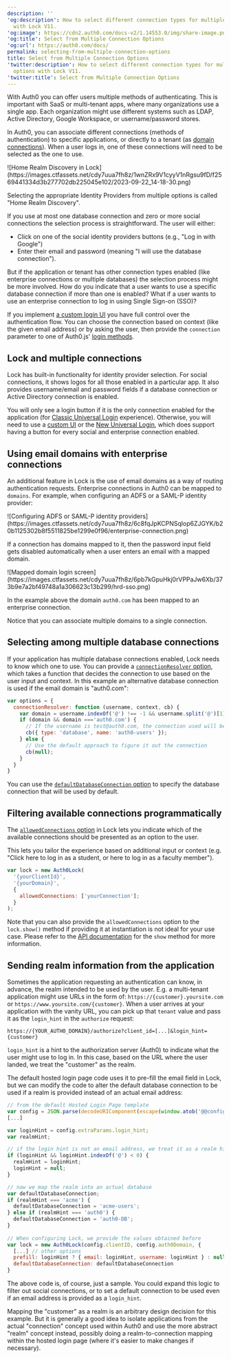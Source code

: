 ---
description: ''
'og:description': How to select different connection types for multiple login options
  with Lock V11.
'og:image': https://cdn2.auth0.com/docs-v2/1.14553.0/img/share-image.png
'og:title': Select from Multiple Connection Options
'og:url': https://auth0.com/docs/
permalink: selecting-from-multiple-connection-options
title: Select from Multiple Connection Options
'twitter:description': How to select different connection types for multiple login
  options with Lock V11.
'twitter:title': Select from Multiple Connection Options
---
With Auth0 you can offer users multiple methods of authenticating. This is important with SaaS or multi-tenant apps, where many organizations use a single app. Each organization might use different systems such as LDAP, Active Directory, Google Workspace, or username/password stores.

In Auth0, you can associate different connections (methods of authentication) to specific applications, or directly to a tenant (as [domain connections](/docs/authenticate/identity-providers/promote-connections-to-domain-level)). When a user logs in, one of these connections will need to be selected as the one to use.

<Frame>![Home Realm Discovery in Lock](https://images.ctfassets.net/cdy7uua7fh8z/1wnZRx9V1cyyV1nRgsu9fD/f2569441334d3b277702db225045e102/2023-09-22_14-18-30.png)</Frame>

Selecting the appropriate <Tooltip tip="Identity Provider (IdP): Service that stores and manages digital identities." cta="View Glossary" href="/docs/glossary?term=Identity+Providers">Identity Providers</Tooltip> from multiple options is called "Home Realm Discovery".

If you use at most one database connection and zero or more social connections the selection process is straightforward. The user will either:

* Click on one of the social identity providers buttons (e.g., "Log in with Google")
* Enter their email and password (meaning "I will use the database connection").

But if the application or tenant has other connection types enabled (like enterprise connections or multiple databases) the selection process might be more involved. How do you indicate that a user wants to use a specific database connection if more than one is enabled? What if a user wants to use an enterprise connection to log in using <Tooltip tip="Single Sign-On (SSO): Service that, after a user logs into one applicaton, automatically logs that user in to other applications." cta="View Glossary" href="/docs/glossary?term=Single+Sign-on">Single Sign-on</Tooltip> (SSO)?

If you implement [a custom login UI](/docs/customize/login-pages/classic-login/customize-with-lock-sdk) you have full control over the authentication flow. You can choose the connection based on context (like the given email address) or by asking the user, then provide the `connection` parameter to one of Auth0.js' [login methods](/docs/libraries/auth0js).

## Lock and multiple connections

Lock has built-in functionality for identity provider selection. For social connections, it shows logos for all those enabled in a particular app. It also provides username/email and password fields if a database connection or Active Directory connection is enabled.

You will only see a login button if it is the only connection enabled for the application (for [Classic Universal Login](/docs/authenticate/login/auth0-universal-login/universal-login-vs-classic-login/classic-experience) experience). Otherwise, you will need to use a [custom UI](/docs/customize/login-pages/classic-login/customize-with-lock-sdk) or the [New Universal Login](/docs/authenticate/login/auth0-universal-login/universal-login-vs-classic-login/universal-experience), which does support having a button for every social and enterprise connection enabled.

## Using email domains with enterprise connections

An additional feature in Lock is the use of email domains as a way of routing authentication requests. Enterprise connections in Auth0 can be mapped to `domains`. For example, when configuring an ADFS or a <Tooltip tip="Security Assertion Markup Language (SAML): Standardized protocol allowing two parties to exchange authentication information without a password." cta="View Glossary" href="/docs/glossary?term=SAML">SAML</Tooltip>-P identity provider:

<Frame>![Configuring ADFS or SAML-P identity providers](https://images.ctfassets.net/cdy7uua7fh8z/6c8fqJpKCPNSqlop6ZJGYK/b20b1125302b8f5511825be1299e0f96/enterprise-connection.png)</Frame>

If a connection has domains mapped to it, then the password input field gets disabled automatically when a user enters an email with a mapped domain.

<Frame>![Mapped domain login screen](https://images.ctfassets.net/cdy7uua7fh8z/6pb7kGpuHkj0rVPPaJw6Xb/373b9e7a2bf49748a1a306623c13b299/hrd-sso.png)</Frame>

In the example above the domain `auth0.com` has been mapped to an enterprise connection.

Notice that you can associate multiple domains to a single connection.

## Selecting among multiple database connections

If your application has multiple database connections enabled, Lock needs to know which one to use. You can provide a [`connectionResolver` option](https://github.com/auth0/lock#other-options), which takes a function that decides the connection to use based on the user input and context. In this example an alternative database connection is used if the email domain is "auth0.com":

```js lines
var options = {
  connectionResolver: function (username, context, cb) {
    var domain = username.indexOf('@') !== -1 && username.split('@')[1];
    if (domain && domain ==='auth0.com') {
      // If the username is test@auth0.com, the connection used will be the `auth0-users` connection.
      cb({ type: 'database', name: 'auth0-users' });
    } else {
      // Use the default approach to figure it out the connection
      cb(null);
    }
  }
}
```

You can use the [`defaultDatabaseConnection` option](/docs/libraries/lock/lock-configuration#defaultdatabaseconnection-string-) to specify the database connection that will be used by default.

## Filtering available connections programmatically

The [`allowedConnections` option](/docs/libraries/lock/lock-configuration#allowedconnections-array-) in Lock lets you indicate which of the available connections should be presented as an option to the user.

This lets you tailor the experience based on additional input or context (e.g. "Click here to log in as a student, or here to log in as a faculty member").


```js lines
var lock = new Auth0Lock(
  '{yourClientId}',
  '{yourDomain}',
  {
    allowedConnections: ['yourConnection'];
  }
);
```

Note that you can also provide the `allowedConnections` option to the `lock.show()` method if providing it at instantiation is not ideal for your use case. Please refer to the [API documentation](/docs/libraries/lock/lock-api-reference) for the `show` method for more information.

## Sending realm information from the application

Sometimes the application requesting an authentication can know, in advance, the realm intended to be used by the user. E.g. a multi-tenant application might use URLs in the form of: `https://{customer}.yoursite.com` or `https://www.yoursite.com/{customer}`. When a user arrives at your application with the vanity URL, you can pick up that `tenant` value and pass it as the `login_hint` in the `authorize` request:

`https://{YOUR_AUTH0_DOMAIN}/authorize?client_id=[...]&login_hint={customer}`

`login_hint` is a hint to the <Tooltip tip="Authorization Server: Centralized server that contributes to defining the boundaries of a user’s access. For example, your authorization server can control the data, tasks, and features available to a user." cta="View Glossary" href="/docs/glossary?term=authorization+server">authorization server</Tooltip> (Auth0) to indicate what the user might use to log in. In this case, based on the URL where the user landed, we treat the "customer" as the realm.

The default hosted login page code uses it to pre-fill the email field in Lock, but we can modify the code to alter the default database connection to be used if a realm is provided instead of an actual email address:

```js lines expandable
// from the default Hosted Login Page template
var config = JSON.parse(decodeURIComponent(escape(window.atob('@@config@@'))));
[...]

var loginHint = config.extraParams.login_hint;
var realmHint;

// if the login hint is not an email address, we treat it as a realm hint
if (loginHint && loginHint.indexOf('@') < 0) {
  realmHint = loginHint;
  loginHint = null;
}

// now we map the realm into an actual database
var defaultDatabaseConnection;
if (realmHint === 'acme') {
  defaultDatabaseConnection = 'acme-users';
} else if (realmHint === 'auth0') {
  defaultDatabaseConnection = 'auth0-DB';
}
    
// When configuring Lock, we provide the values obtained before
var lock = new Auth0Lock(config.clientID, config.auth0Domain, {
  [...] // other options
  prefill: loginHint ? { email: loginHint, username: loginHint } : null,
  defaultDatabaseConnection: defaultDatabaseConnection
}
```

The above code is, of course, just a sample. You could expand this logic to filter out social connections, or to set a default connection to be used even if an email address is provided as a `login_hint`.

Mapping the "customer" as a realm is an arbitrary design decision for this example. But it is generally a good idea to isolate applications from the actual "connection" concept used within Auth0 and use the more abstract "realm" concept instead, possibly doing a realm-to-connection mapping within the hosted login page (where it's easier to make changes if necessary).